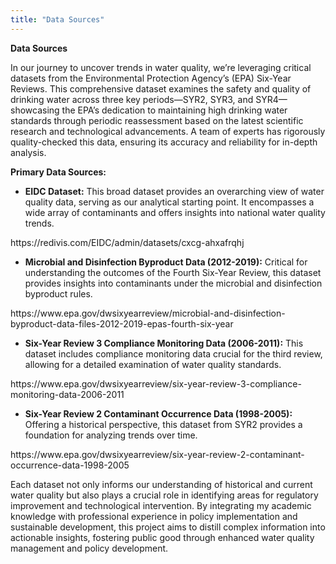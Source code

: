 ```yaml
---
title: "Data Sources"
---
```


**Data Sources**

In our journey to uncover trends in water quality, we're leveraging critical datasets from the Environmental Protection Agency's (EPA) Six-Year Reviews. This comprehensive dataset examines the safety and quality of drinking water across three key periods—SYR2, SYR3, and SYR4—showcasing the EPA's dedication to maintaining high drinking water standards through periodic reassessment based on the latest scientific research and technological advancements. A team of experts has rigorously quality-checked this data, ensuring its accuracy and reliability for in-depth analysis.

**Primary Data Sources:**

 - **EIDC Dataset:** This broad dataset provides an overarching view of water quality data, serving as our analytical starting point. It encompasses a wide array of contaminants and offers insights into national water quality trends.

https://redivis.com/EIDC/admin/datasets/cxcg-ahxafrqhj

- **Microbial and Disinfection Byproduct Data (2012-2019):** Critical for understanding the outcomes of the Fourth Six-Year Review, this dataset provides insights into contaminants under the microbial and disinfection byproduct rules. 

https://www.epa.gov/dwsixyearreview/microbial-and-disinfection-byproduct-data-files-2012-2019-epas-fourth-six-year

- **Six-Year Review 3 Compliance Monitoring Data (2006-2011):** This dataset includes compliance monitoring data crucial for the third review, allowing for a detailed examination of water quality standards. 

https://www.epa.gov/dwsixyearreview/six-year-review-3-compliance-monitoring-data-2006-2011

- **Six-Year Review 2 Contaminant Occurrence Data (1998-2005):** Offering a historical perspective, this dataset from SYR2 provides a foundation for analyzing trends over time.

https://www.epa.gov/dwsixyearreview/six-year-review-2-contaminant-occurrence-data-1998-2005

Each dataset not only informs our understanding of historical and current water quality but also plays a crucial role in identifying areas for regulatory improvement and technological intervention. By integrating my academic knowledge with professional experience in policy implementation and sustainable development, this project aims to distill complex information into actionable insights, fostering public good through enhanced water quality management and policy development.
